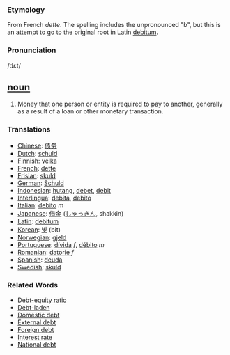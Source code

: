=== Etymology ===
From French ''dette''. The spelling includes the unpronounced "b", but this is an attempt to go to the original root in Latin [[debitum]]. 

===Pronunciation===
/d&#603;t/

== [[noun]] ==
#Money that one person or entity is required to pay to another, generally as a result of a loan or other monetary transaction. 

=== Translations ===
*[[Chinese]]: [[债务]]
*[[Dutch]]: [[schuld]]
*[[Finnish]]: [[velka]]
*[[French]]: [[dette]]
*[[Frisian]]: [[skuld]]
*[[German]]: [[Schuld]]
*[[Indonesian]]: [[hutang]], [[debet]], [[debit]]
*[[Interlingua]]: [[debita]], [[debito]]
*[[Italian]]: [[debito]] ''m''
*[[Japanese]]: [[借金]] ([[しゃっきん]], shakkin)
*[[Latin]]: [[debitum]]
*[[Korean]]: [[빚]] (bit)
*[[Norwegian]]: [[gjeld]]
*[[Portuguese]]: [[dívida]] ''f'', [[débito]] ''m''
*[[Romanian]]: [[datorie]] ''f''
*[[Spanish]]: [[deuda]]
*[[Swedish]]: [[skuld]]
 

===Related Words===

* [[Debt-equity ratio]]
* [[Debt-laden]]
* [[Domestic debt]]
* [[External debt]]
* [[Foreign debt]]
* [[Interest rate]]
* [[National debt]]